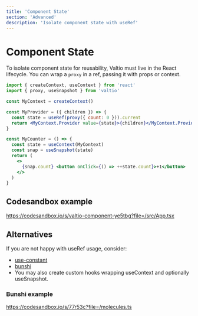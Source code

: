 ```yaml
---
title: 'Component State'
section: 'Advanced'
description: 'Isolate component state with useRef'
---
```


# Component State

To isolate component state for reusability, Valtio must live in the React lifecycle. You can wrap a `proxy` in a ref, passing it with props or context.

```jsx
import { createContext, useContext } from 'react'
import { proxy, useSnapshot } from 'valtio'

const MyContext = createContext()

const MyProvider = ({ children }) => {
  const state = useRef(proxy({ count: 0 })).current
  return <MyContext.Provider value={state}>{children}</MyContext.Provider>
}

const MyCounter = () => {
  const state = useContext(MyContext)
  const snap = useSnapshot(state)
  return (
    <>
      {snap.count} <button onClick={() => ++state.count}>+1</button>
    </>
  )
}
```

## Codesandbox example

https://codesandbox.io/s/valtio-component-ye5tbg?file=/src/App.tsx

## Alternatives

If you are not happy with useRef usage, consider:

- [use-constant](https://www.npmjs.com/package/use-constant)
- [bunshi](https://www.bunshi.org/recipes/valtio/)
- You may also create custom hooks wrapping useContext and optionally useSnapshot.

### Bunshi example

https://codesandbox.io/s/77r53c?file=/molecules.ts
